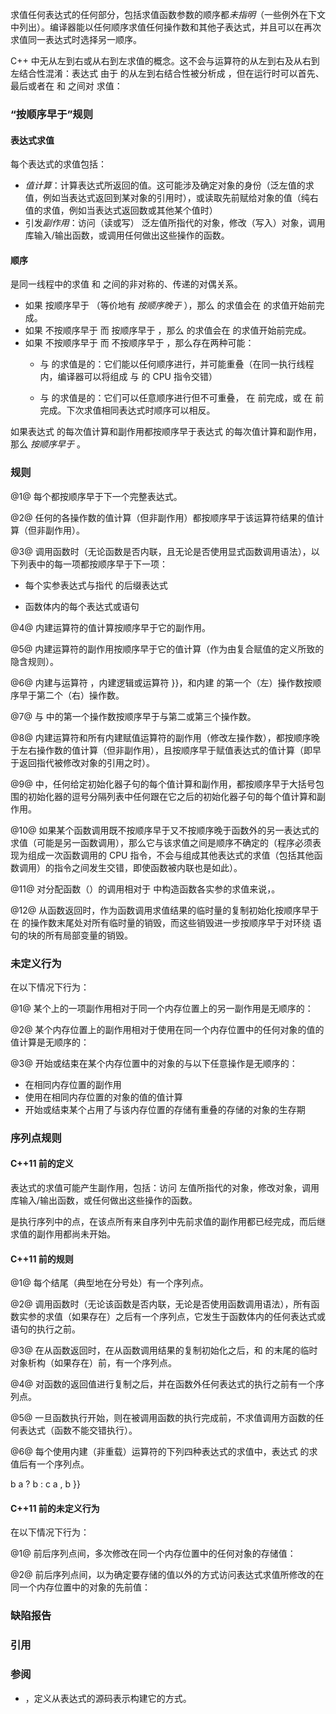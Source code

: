 {{title|求值顺序}}
{{cpp/language/expressions/navbar}}

求值任何表达式的任何部分，包括求值函数参数的顺序都''未指明''（一些例外在下文中列出）。编译器能以任何顺序求值任何操作数和其他子表达式，并且可以在再次求值同一表达式时选择另一顺序。

C++ 中无从左到右或从右到左求值的概念。这不会与运算符的从左到右及从右到左结合性混淆：表达式 {{c|a() + b() + c()}} 由于 {{c/core|operator+}} 的从左到右结合性被分析成 {{c|(a() + b()) + c()}}，但在运行时可以首先、最后或者在 {{c|a()}} 和 {{c|b()}} 之间对 {{c|c()}} 求值：

{{example
|code=
#include &lt;cstdio&gt;

int a() { return std::puts("a"); }
int b() { return std::puts("b"); }
int c() { return std::puts("c"); }

void z(int, int, int) {}

int main()
{
    z(a(), b(), c());       // 允许全部 6 种输出排列
    return a() + b() + c(); // 允许全部 6 种输出排列
}
|p=true
|output=
b
c
a
c
a 
b
}}


===“按顺序早于”规则 {{mark since c++11}}===
====表达式求值====
每个表达式的求值包括：
* ''值计算''：计算表达式所返回的值。这可能涉及确定对象的身份（泛左值的求值，例如当表达式返回到某对象的引用时），或读取先前赋给对象的值（纯右值的求值，例如当表达式返回数或其他某个值时）
* 引发''副作用''：访问（读或写）{{tt|volatile}} 泛左值所指代的对象，修改（写入）对象，调用库输入/输出函数，或调用任何做出这些操作的函数。

====顺序====
{{i|按顺序早于}}是同一线程中的求值 {{tt|A}} 和 {{tt|B}} 之间的非对称的、传递的对偶关系。

* 如果 {{tt|A}} 按顺序早于 {{tt|B}}（等价地有 {{tt|B}} ''按顺序晚于'' {{tt|A}}），那么 {{tt|A}} 的求值会在 {{tt|B}} 的求值开始前完成。
* 如果 {{tt|A}} 不按顺序早于 {{tt|B}} 而 {{tt|B}} 按顺序早于 {{tt|A}}，那么 {{tt|B}} 的求值会在 {{tt|A}} 的求值开始前完成。
* 如果 {{tt|A}} 不按顺序早于 {{tt|B}} 而 {{tt|B}} 不按顺序早于 {{tt|A}}，那么存在两种可能：
** {{tt|A}} 与 {{tt|B}} 的求值是{{i|无顺序}}的：它们能以任何顺序进行，并可能重叠（在同一执行线程内，编译器可以将组成 {{tt|A}} 与 {{tt|B}} 的 CPU 指令交错）
** {{tt|A}} 与 {{tt|B}} 的求值是{{i|顺序不确定}}的：它们可以任意顺序进行但不可重叠，{{tt|A}} 在 {{tt|B}} 前完成，或 {{tt|B}} 在 {{tt|A}} 前完成。下次求值相同表达式时顺序可以相反。

如果表达式 {{c|X}} 的每次值计算和副作用都按顺序早于表达式 {{c|Y}} 的每次值计算和副作用，那么 {{c|X}} ''按顺序早于'' {{c|Y}}。

===规则===
@1@ 每个{{rlps|expressions#完整表达式}}都按顺序早于下一个完整表达式。

@2@ 任何{{rlps|expressions#运算符}}的各操作数的值计算（但非副作用）都按顺序早于该运算符结果的值计算（但非副作用）。

@3@ 调用函数时（无论函数是否内联，且无论是否使用显式函数调用语法），以下列表中的每一项都按顺序早于下一项：
* 每个实参表达式与指代 {{c|func}} 的后缀表达式
{{rrev|since=c++26|
* {{c|func}} 的每个{{rlps|function#前条件断言}}
}}
* {{c|func}} 函数体内的每个表达式或语句
{{rrev|since=c++26|
* {{c|func}} 的每个{{rlps|function#后条件断言}}
}}

@4@ 内建{{rlp|operator incdec#内建的后置运算符|后自增与后自减}}运算符的值计算按顺序早于它的副作用。

@5@ 内建{{rlp|operator incdec#内建的前置运算符|前自增与前自减}}运算符的副作用按顺序早于它的值计算（作为由复合赋值的定义所致的隐含规则）。

@6@ 内建{{rlp|operator logical|逻辑}}与运算符 {{c|&amp;&amp;}}，内建逻辑或运算符 {{c|{{!!}}}}，和内建{{rlp|operator other#内建逗号运算符|逗号运算符}} {{c|,}} 的第一个（左）操作数按顺序早于第二个（右）操作数。

@7@ 与{{rlps|operator other#条件运算符}} {{c|?:}} 中的第一个操作数按顺序早于与第二或第三个操作数。

@8@ 内建{{rlp|operator assignment#内建的直接赋值|赋值}}运算符和所有内建{{rlp|operator assignment#内建的复合赋值|复合}}赋值运算符的副作用（修改左操作数），都按顺序晚于左右操作数的值计算（但非副作用），且按顺序早于赋值表达式的值计算（即早于返回指代被修改对象的引用之时）。

@9@ {{rlp|list initialization|列表初始化}}中，任何给定初始化器子句的每个值计算和副作用，都按顺序早于大括号包围的初始化器的逗号分隔列表中任何跟在它之后的初始化器子句的每个值计算和副作用。

@10@ 如果某个函数调用既不按顺序早于又不按顺序晚于函数外的另一表达式的求值（可能是另一函数调用），那么它与该求值之间是顺序不确定的（程序必须表现为{{rlp|as if|如同}}组成一次函数调用的 CPU 指令，不会与组成其他表达式的求值（包括其他函数调用）的指令之间发生交错，即使函数被内联也是如此）。
{{rev begin}}
{{rev|since=c++17|规则 10 有一个例外：在 {{ltt|cpp/algorithm/execution_policy_tag_t|std::execution::par_unseq}} 执行策略下执行的标准库算法所作的函数调用是无顺序的，并且可以任意交错。}}
{{rev end}}

@11@ 对分配函数（{{ltt|cpp/memory/new/operator new}}）的调用相对于 {{rlp|new|{{c/core|new}} 表达式}}中构造函数各实参的求值来说，{{rev inl|until=c++17|是顺序不确定的}}{{rev inl|since=c++17|按顺序早于它}}。

@12@ 从函数返回时，作为函数调用求值结果的临时量的复制初始化按顺序早于在 {{rlp|return|{{c/core|return}} 语句}}的操作数末尾处对所有临时量的销毁，而这些销毁进一步按顺序早于对环绕 {{c/core|return}} 语句的块的所有局部变量的销毁。

{{rev begin}}
{{rev|since=c++17|
@13@ 函数调用表达式中，指名函数的表达式按顺序早于每个实参表达式和每个默认实参。

@14@ 函数调用中，每个形参的初始化的值计算和副作用相对于任何其他形参的初始化的值计算和副作用是顺序不确定的。

@15@ 用运算符写法进行调用时，每个重载的运算符都会遵循它所重载的内建运算符的定序规则。

@16@ 下标表达式 {{c|E1[E2]}} 中，{{c|E1}} 按顺序早于 {{c|E2}}。

@17@ 成员指针表达式 {{c|E1.*E2}} 或 {{c|E1-&gt;*E2}} 中，{{c|E1}} 按顺序早于 {{c|E2}}（除非 E1 的动态类型不含 {{c|E2}} 所指的成员）。

@18@ 移位运算符表达式 {{c|E1 &lt;&lt; E2}} 和 {{c|E1 &gt;&gt; E2}} 中，{{c|E1}} 按顺序早于 {{c|E2}}。

@19@ 每个简单赋值表达式 {{c|1=E1 = E2}} 和每个复合赋值表达式 {{c|1=E1 @= E2}} 中，{{c|E2}} 按顺序早于 {{c|E1}}。

@20@ 带括号的初始化器中的逗号分隔的表达式列表中的每个表达式，如同函数调用一般求值（顺序不确定）。
}}
{{rev end}}

===未定义行为===
在以下情况下行为{{rlp|ub|未定义}}：

@1@ 某个{{rlps|memory model#内存位置}}上的一项副作用相对于同一个内存位置上的另一副作用是无顺序的：
{{source|1=
i = ++i + 2;       // 具有良好定义
i = i++ + 2;       // C++17 前行为未定义
f(i = -2, i = -2); // C++17 前行为未定义
f(++i, ++i);       // C++17 前行为未定义，C++17 起未指明
i = ++i + i++;     // 行为未定义
}}

@2@ 某个内存位置上的副作用相对于使用在同一个内存位置中的任何对象的值的值计算是无顺序的：
{{source|1=
cout &lt;&lt; i &lt;&lt; i++; // C++17 前行为未定义
a[i] = i++;       // C++17 前行为未定义
n = ++i + i;      // 行为未定义
}}

@3@ 开始或结束在某个内存位置中的对象的{{rlp|lifetime|生存期}}与以下任意操作是无顺序的：
* 在相同内存位置的副作用
* 使用在相同内存位置的对象的值的值计算
* 开始或结束某个占用了与该内存位置的存储有重叠的存储的对象的生存期
{{source|1=
union U { int x, y; } u;
(u.x = 1, 0) + (u.y = 2, 0); // 行为未定义
}}

===序列点规则 {{mark until c++11}}===
====C++11 前的定义====
表达式的求值可能产生副作用，包括：访问 {{tt|volatile}} 左值所指代的对象，修改对象，调用库输入/输出函数，或任何做出这些操作的函数。

{{i|序列点}}是执行序列中的点，在该点所有来自序列中先前求值的副作用都已经完成，而后继求值的副作用都尚未开始。

====C++11 前的规则====
@1@ 每个{{rlps|expressions#完整表达式}}结尾（典型地在分号处）有一个序列点。

@2@ 调用函数时（无论该函数是否内联，无论是否使用函数调用语法），所有函数实参的求值（如果存在）之后有一个序列点，它发生于函数体内的任何表达式或语句的执行之前。

@3@ 在从函数返回时，在从函数调用结果的复制初始化之后，和 {{rlp|return|{{c/core|return}} 语句}}的{{spar sep|表达式}}末尾的临时对象析构（如果存在）前，有一个序列点。

@4@ 对函数的返回值进行复制之后，并在函数外任何表达式的执行之前有一个序列点。

@5@ 一旦函数执行开始，则在被调用函数的执行完成前，不求值调用方函数的任何表达式（函数不能交错执行）。
 
@6@ 每个使用内建（非重载）运算符的下列四种表达式的求值中，表达式 {{c|a}} 的求值后有一个序列点。

{{source|
a &amp;&amp; b
a {{!!}} b
a ? b : c
a , b
}}

====C++11 前的未定义行为====
在以下情况下行为{{rlp|ub|未定义}}：

@1@ 前后序列点间，多次修改在同一个内存位置中的任何对象的存储值：
{{source|1=
i = ++i + i++;     // 未定义行为
i = i++ + 1;       // 未定义行为
i = ++i + 1;       // 未定义行为
++ ++i;            // 未定义行为
f(++i, ++i);       // 未定义行为
f(i = -1, i = -1); // 未定义行为
}}

@2@ 前后序列点间，以为确定要存储的值以外的方式访问表达式求值所修改的在同一个内存位置中的对象的先前值：
{{source|1=
cout &lt;&lt; i &lt;&lt; i++; // 未定义行为
a[i] = i++;       // 未定义行为
}}

===缺陷报告===
{{dr list begin}}
{{dr list item|wg=cwg|dr=1885|std=C++11|before=函数返回时自动变量的销毁顺序不明确|after=添加顺序规则}}
{{dr list item|wg=cwg|dr=1949|std=C++11|before=C++标准使用了“按顺序晚于”，但没有定义它|after=定义为“按顺序早于”的相反关系}}
{{dr list item|wg=cwg|dr=1953|std=C++11|before=涉及某个内存位置的副作用和值计算可以相对于&lt;br&gt;开始或结束在相同内存位置的对象的生存期无顺序|after=此时行为未定义}}
{{dr list item|wg=cwg|dr=2146|std=C++98|before=涉及未定义行为的情况没有考虑到位域|after=考虑这种情况}}
{{dr list end}}

===引用===
{{ref std c++23}}
{{ref std|section=6.9.1|title=Program execution|id=intro.execution}}
{{ref std|section=7.6.1.6|title=Increment and decrement|id=expr.post.incr}}
{{ref std|section=7.6.2.8|title=New|id=expr.new}}
{{ref std|section=7.6.14|title=Logical AND operator|id=expr.log.and}}
{{ref std|section=7.6.15|title=Logical OR operator|id=expr.log.or}}
{{ref std|section=7.6.16|title=Conditional operator|id=expr.cond}}
{{ref std|section=7.6.19|title=Assignment and compound assignment operators|id=expr.ass}}
{{ref std|section=7.6.20|title=Comma operator|id=expr.comma}}
{{ref std|section=9.4.5|title=List-initialization|id=dcl.init.list}}
{{ref std end}}
{{ref std c++20}}
{{ref std|section=6.9.1|title=Program execution|id=intro.execution}}
{{ref std|section=7.6.1.5|title=Increment and decrement|id=expr.post.incr}}
{{ref std|section=7.6.2.7|title=New|id=expr.new}}
{{ref std|section=7.6.14|title=Logical AND operator|id=expr.log.and}}
{{ref std|section=7.6.15|title=Logical OR operator|id=expr.log.or}}
{{ref std|section=7.6.16|title=Conditional operator|id=expr.cond}}
{{ref std|section=7.6.19|title=Assignment and compound assignment operators|id=expr.ass}}
{{ref std|section=7.6.20|title=Comma operator|id=expr.comma}}
{{ref std|section=9.4.4|title=List-initialization|id=dcl.init.list}}
{{ref std end}}
{{ref std c++17}}
{{ref std|section=4.6|title=Program execution|id=intro.execution}}
{{ref std|section=8.2.6|title=Increment and decrement|id=expr.post.incr}}
{{ref std|section=8.3.4|title=New|id=expr.new}}
{{ref std|section=8.14|title=Logical AND operator|id=expr.log.and}}
{{ref std|section=8.15|title=Logical OR operator|id=expr.log.or}}
{{ref std|section=8.16|title=Conditional operator|id=expr.cond}}
{{ref std|section=8.18|title=Assignment and compound assignment operators|id=expr.ass}}
{{ref std|section=8.19|title=Comma operator|id=expr.comma}}
{{ref std|section=11.6.4|title=List-initialization|id=dcl.init.list}}
{{ref std end}}
{{ref std c++14}}
{{ref std|section=1.9|title=Program execution|id=intro.execution}}
{{ref std|section=5.2.6|title=Increment and decrement|id=expr.post.incr}}
{{ref std|section=5.3.4|title=New|id=expr.new}}
{{ref std|section=5.14|title=Logical AND operator|id=expr.log.and}}
{{ref std|section=5.15|title=Logical OR operator|id=expr.log.or}}
{{ref std|section=5.16|title=Conditional operator|id=expr.cond}}
{{ref std|section=5.17|title=Assignment and compound assignment operators|id=expr.ass}}
{{ref std|section=5.18|title=Comma operator|id=expr.comma}}
{{ref std|section=8.5.4|title=List-initialization|id=dcl.init.list}}
{{ref std end}}
{{ref std c++11}}
{{ref std|section=1.9|title=Program execution|id=intro.execution}}
{{ref std|section=5.2.6|title=Increment and decrement|id=expr.post.incr}}
{{ref std|section=5.3.4|title=New|id=expr.new}}
{{ref std|section=5.14|title=Logical AND operator|id=expr.log.and}}
{{ref std|section=5.15|title=Logical OR operator|id=expr.log.or}}
{{ref std|section=5.16|title=Conditional operator|id=expr.cond}}
{{ref std|section=5.17|title=Assignment and compound assignment operators|id=expr.ass}}
{{ref std|section=5.18|title=Comma operator|id=expr.comma}}
{{ref std|section=8.5.4|title=List-initialization|id=dcl.init.list}}
{{ref std end}}

===参阅===
* {{rlp|operator precedence|运算符优先级}}，定义从表达式的源码表示构建它的方式。
{{dsc begin}}
{{dsc see c|c/language/eval order|求值顺序|nomono=true}}
{{dsc end}}

{{langlinks|de|en|es|fr|it|ja|pt|ru}}